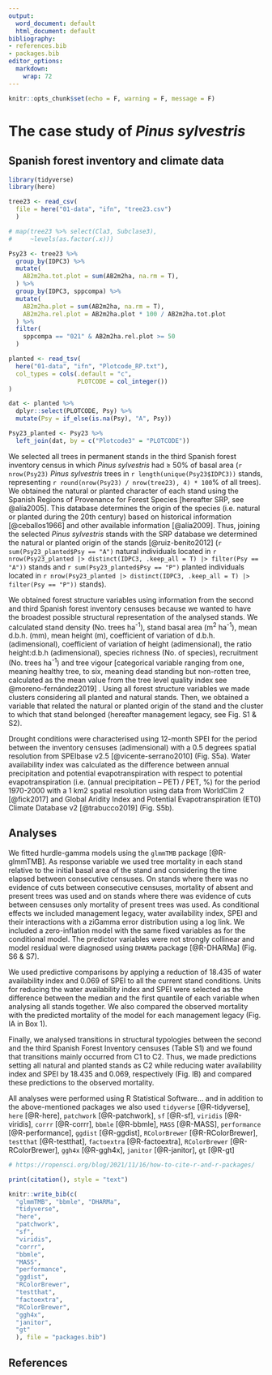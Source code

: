 ```yaml
---
output:
  word_document: default
  html_document: default
bibliography:
- references.bib
- packages.bib
editor_options: 
  markdown: 
    wrap: 72
---
```


```r
knitr::opts_chunk$set(echo = F, warning = F, message = F)
```

# The case study of *Pinus sylvestris*

## Spanish forest inventory and climate data

```r

library(tidyverse)
library(here)

tree23 <- read_csv(
  file = here("01-data", "ifn", "tree23.csv")
  )

# map(tree23 %>% select(Cla3, Subclase3),
#     ~levels(as.factor(.x)))

Psy23 <- tree23 %>% 
  group_by(IDPC3) %>% 
  mutate(
    AB2m2ha.tot.plot = sum(AB2m2ha, na.rm = T),
  ) %>% 
  group_by(IDPC3, sppcompa) %>% 
  mutate(
    AB2m2ha.plot = sum(AB2m2ha, na.rm = T), 
    AB2m2ha.rel.plot = AB2m2ha.plot * 100 / AB2m2ha.tot.plot
  ) %>% 
  filter(
    sppcompa == "021" & AB2m2ha.rel.plot >= 50
  )

planted <- read_tsv(
  here("01-data", "ifn", "Plotcode_RP.txt"),
  col_types = cols(.default = "c",
                   PLOTCODE = col_integer())
)

dat <- planted %>%
  dplyr::select(PLOTCODE, Psy) %>%
  mutate(Psy = if_else(is.na(Psy), "A", Psy))

Psy23_planted <- Psy23 %>%
  left_join(dat, by = c("Plotcode3" = "PLOTCODE"))

```

We selected all trees in permanent stands in the third Spanish forest
inventory census in which *Pinus sylvestris* had $\geq$ 50% of basal
area (`r nrow(Psy23)` *Pinus sylvestris* trees in
`r length(unique(Psy23$IDPC3))` stands, representing
`r round(nrow(Psy23) / nrow(tree23), 4) * 100`% of all trees). We
obtained the natural or planted character of each stand using the
Spanish Regions of Provenance for Forest Species [hereafter SRP, see
@alía2005]. This database determines the origin of the species (i.e.
natural or planted during the 20th century) based on historical
information [@ceballos1966] and other available information [@alía2009].
Thus, joining the selected *Pinus sylvestris* stands with the SRP
database we determined the natural or planted origin of the stands
[@ruiz-benito2012] (`r sum(Psy23_planted$Psy == "A")` natural
individuals located in
`r nrow(Psy23_planted |> distinct(IDPC3, .keep_all = T) |> filter(Psy == "A"))`
stands and `r sum(Psy23_planted$Psy == "P")` planted individuals located
in
`r nrow(Psy23_planted |> distinct(IDPC3, .keep_all = T) |> filter(Psy == "P"))`
stands).

We obtained forest structure variables using information from the second
and third Spanish forest inventory censuses because we wanted to have
the broadest possible structural representation of the analysed stands.
We calculated stand density (No. trees ha^-1^), stand basal area (m^2^
ha^-1^), mean d.b.h. (mm), mean height (m), coefficient of variation of
d.b.h. (adimensional), coefficient of variation of height
(adimensional), the ratio height:d.b.h (adimensional), species richness
(No. of species), recruitment (No. trees ha^-1^) and tree vigour
[categorical variable ranging from one, meaning healthy tree, to six,
meaning dead standing but non-rotten tree, calculated as the mean value
from the tree level quality index see @moreno-fernández2019]
<!--#  meaning (1) healthy, vigorous and dominant tree, (2) healthy and non-dominated tree with some formation defects; (3) dominated tree with poor health;(4) diseased, weak and old tree with many formation defects; 5) severely diseased tree; and (6) dead standing but non-rotten tree. -->.
Using all forest structure variables we made clusters considering all
planted and natural stands. Then, we obtained a variable that related
the natural or planted origin of the stand and the cluster to which that
stand belonged (hereafter management legacy, see Fig. S1 & S2).

Drought conditions were characterised using 12-month SPEI for the period
between the inventory censuses (adimensional) with a 0.5 degrees spatial
resolution from SPEIbase v2.5 [@vicente-serrano2010] (Fig. S5a). Water
availability index was calculated as the difference between annual
precipitation and potential evapotranspiration with respect to potential
evapotranspiration (i.e. (annual precipitation -- PET) / PET, %) for the
period 1970-2000 with a 1 km2 spatial resolution using data from
WorldClim 2 [@fick2017] and Global Aridity Index and Potential
Evapotranspiration (ET0) Climate Database v2 [@trabucco2019] (Fig. S5b).

## Analyses

We fitted hurdle-gamma models using the `glmmTMB` package [@R-glmmTMB].
As response variable we used tree mortality in each stand relative to
the initial basal area of the stand and considering the time elapsed
between consecutive censuses. On stands where there was no evidence of
cuts between consecutive censuses, mortality of absent and present trees
was used and on stands where there was evidence of cuts between censuses
only mortality of present trees was used. As conditional effects we
included management legacy, water availability index, SPEI and their
interactions with a ziGamma error distribution using a log link. We
included a zero-inflation model with the same fixed variables as for the
conditional model. The predictor variables were not strongly collinear
and model residual were diagnosed using `DHARMa` package [@R-DHARMa]
(Fig. S6 & S7).

We used predictive comparisons by applying a reduction of 18.435 of
water availability index and 0.069 of SPEI to all the current stand
conditions. Units for reducing the water availability index and SPEI
were selected as the difference between the median and the first
quantile of each variable when analysing all stands together. We also
compared the observed mortality with the predicted mortality of the
model for each management legacy (Fig. IA in Box 1).

Finally, we analysed transitions in structural typologies between the
second and the third Spanish Forest Inventory censuses (Table S1) and we
found that transitions mainly occurred from C1 to C2. Thus, we made
predictions setting all natural and planted stands as C2 while reducing
water availability index and SPEI by 18.435 and 0.069, respectively
(Fig. IB) and compared these predictions to the observed mortality.

All analyses were performed using R Statistical Software... and in
addition to the above-mentioned packages we also used `tidyverse`
[@R-tidyverse], `here` [@R-here], `patchwork` [@R-patchwork], `sf`
[@R-sf], `viridis` [@R-viridis], `corrr` [@R-corrr], `bbmle` [@R-bbmle],
`MASS` [@R-MASS], `performance` [@R-performance], `ggdist` [@R-ggdist],
`RColorBrewer` [@R-RColorBrewer], `testthat` [@R-testthat], `factoextra`
[@R-factoextra], `RColorBrewer` [@R-RColorBrewer], `ggh4x` [@R-ggh4x],
`janitor` [@R-janitor], `gt` [@R-gt]

```r
# https://ropensci.org/blog/2021/11/16/how-to-cite-r-and-r-packages/

print(citation(), style = "text")

knitr::write_bib(c(
  "glmmTMB", "bbmle", "DHARMa",
  "tidyverse",
  "here",
  "patchwork",
  "sf",
  "viridis",
  "corrr",
  "bbmle",
  "MASS",
  "performance",
  "ggdist",
  "RColorBrewer",
  "testthat",
  "factoextra",
  "RColorBrewer",
  "ggh4x",
  "janitor",
  "gt"
  ), file = "packages.bib")
```

## References

